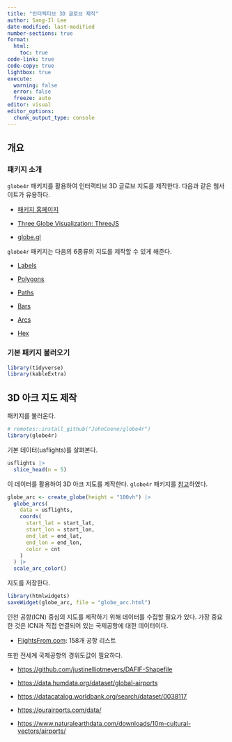```yaml
---
title: "인터렉티브 3D 글로브 제작"
author: Sang-Il Lee
date-modified: last-modified
number-sections: true
format: 
  html: 
    toc: true
code-link: true
code-copy: true
lightbox: true
execute: 
  warning: false
  error: false
  freeze: auto
editor: visual
editor_options: 
  chunk_output_type: console
---
```


## 개요

### 패키지 소개

`globe4r` 패키지를 활용하여 인터랙티브 3D 글로브 지도를 제작한다. 다음과 같은 웹사이트가 유용하다.

-   [패키지 홈페이지](https://globe4r.john-coene.com/)

-   [Three Globe Visualization: ThreeJS](https://github.com/vasturiano/three-globe)

-   [globe.gl](https://github.com/vasturiano/globe.gl?tab=readme-ov-file)

`globe4r` 패키지는 다음의 6종류의 지도를 제작할 수 있게 해준다.

-   [Labels](https://globe4r.john-coene.com/labels)

-   [Polygons](https://globe4r.john-coene.com/choropleth)

-   [Paths](https://globe4r.john-coene.com/paths)

-   [Bars](https://globe4r.john-coene.com/bars)

-   [Arcs](https://globe4r.john-coene.com/arcs)

-   [Hex](https://globe4r.john-coene.com/hex)

### 기본 패키지 불러오기

```r
library(tidyverse)
library(kableExtra)
```

## 3D 아크 지도 제작

패키지를 불러온다.

```r
# remotes::install_github("JohnCoene/globe4r")
library(globe4r)
```

기본 데이터(usflights)를 살펴본다.

```r
usflights |> 
  slice_head(n = 5)
```

이 데이터를 활용하여 3D 아크 지도를 제작한다. `globe4r` 패키지를 [참고](https://globe4r.john-coene.com/reference/globe_arcs)하였다.

```r
globe_arc <- create_globe(height = "100vh") |> 
  globe_arcs(
    data = usflights,
    coords(
      start_lat = start_lat,
      start_lon = start_lon,
      end_lat = end_lat,
      end_lon = end_lon,
      color = cnt      
    )
  ) |> 
  scale_arc_color()
```

지도를 저장한다.

```r
library(htmlwidgets)
saveWidget(globe_arc, file = "globe_arc.html")
```

인천 공항(ICN) 중심의 지도를 제작하기 위해 데이터를 수집할 필요가 있다. 가장 중요한 것은 ICN과 직접 연결되어 있는 국제공항에 대한 데이터이다.

-   [FlightsFrom.com](https://www.flightsfrom.com/ICN): 158개 공항 리스트

또한 전세계 국제공항의 경위도값이 필요하다.

-   <https://github.com/justinelliotmeyers/DAFIF-Shapefile>

-   <https://data.humdata.org/dataset/global-airports>

-   <https://datacatalog.worldbank.org/search/dataset/0038117>

-   <https://ourairports.com/data/>

-   <https://www.naturalearthdata.com/downloads/10m-cultural-vectors/airports/>

